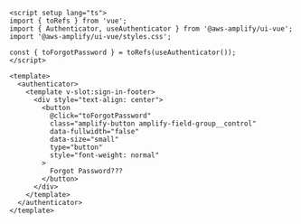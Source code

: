 ```html{7-9}
<script setup lang="ts">
import { toRefs } from 'vue';
import { Authenticator, useAuthenticator } from '@aws-amplify/ui-vue';
import '@aws-amplify/ui-vue/styles.css';

const { toForgotPassword } = toRefs(useAuthenticator());
</script>

<template>
  <authenticator>
    <template v-slot:sign-in-footer>
      <div style="text-align: center">
        <button
          @click="toForgotPassword"
          class="amplify-button amplify-field-group__control"
          data-fullwidth="false"
          data-size="small"
          type="button"
          style="font-weight: normal"
        >
          Forgot Password???
        </button>
      </div>
    </template>
  </authenticator>
</template>
```

